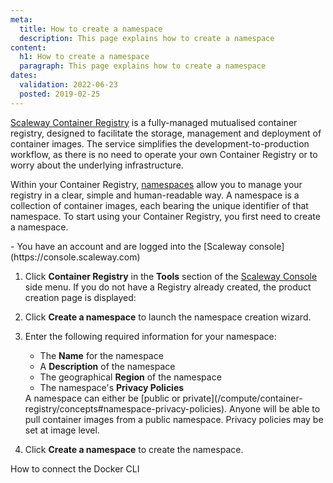 ```yaml
---
meta:
  title: How to create a namespace
  description: This page explains how to create a namespace
content:
  h1: How to create a namespace
  paragraph: This page explains how to create a namespace
dates:
  validation: 2022-06-23
  posted: 2019-02-25
---
```


[Scaleway Container Registry](/compute/container-registry/concepts#container-registry) is a fully-managed mutualised container registry, designed to facilitate the storage, management and deployment of container images. The service simplifies the development-to-production workflow, as there is no need to operate your own Container Registry or to worry about the underlying infrastructure. 

Within your Container Registry, [namespaces](/compute/container-registry/concepts#namespace) allow you to manage your registry in a clear, simple and human-readable way. A namespace is a collection of container images, each bearing the unique identifier of that namespace. To start using your Container Registry, you first need to create a namespace. 

<Message type="requirement">
  - You have an account and are logged into the [Scaleway console](https://console.scaleway.com) 
</Message>

1. Click **Container Registry** in the **Tools** section of the [Scaleway Console](https://console.scaleway.com) side menu. If you do not have a Registry already created, the product creation page is displayed:
    <Lightbox src="assets/scaleway-registry_home.webp" />
2. Click **Create a namespace** to launch the namespace creation wizard.
3. Enter the following required information for your namespace:
    * The **Name** for the namespace
    * A **Description** of the namespace 
    * The geographical **Region** of the namespace
    * The namespace's **Privacy Policies**

    <Message type="note">
      A namespace can either be [public or private](/compute/container-registry/concepts#namespace-privacy-policies). Anyone will be able to pull container images from a public namespace. Privacy policies may be set at image level.
    </Message>

4. Click **Create a namespace** to create the namespace.

<Navigation title="See Also">
  <NextButton to="/compute/container-registry/how-to/connect-docker-cli/">How to connect the Docker CLI</NextButton>
</Navigation>
